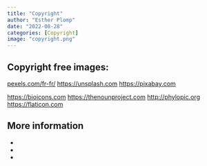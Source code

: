 ```yaml
---
title: "Copyright"
author: "Esther Plomp"
date: "2022-08-28"
categories: [Copyright]
image: "copyright.png"
---
```


## Copyright free images:

[pexels.com/fr-fr/](https://t.co/oTioaam8Y1) [https://unsplash.com](https://t.co/pueZRTCONF) [https://pixabay.com](https://t.co/nhx3wlPHhv)

[https://bioicons.com](https://t.co/6XT1z2jgg5) [https://thenounproject.com](https://t.co/2KCJU3xCAP) [http://phylopic.org](https://t.co/QGnYaLsSjm) [https://flaticon.com](https://t.co/TVlAtmlVDz)

## **More information**

-   

-   

-   
